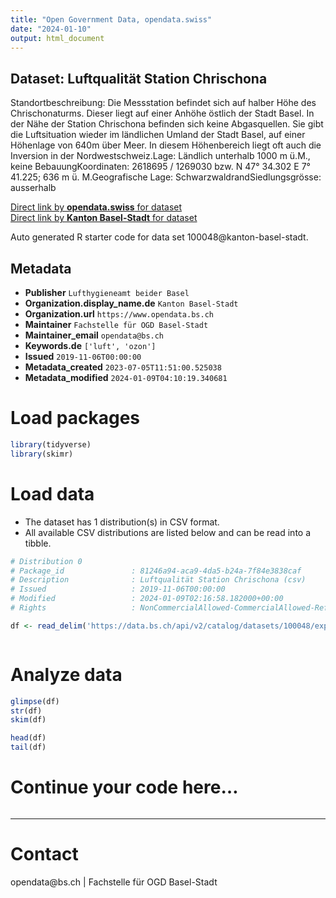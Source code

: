 ```yaml
---
title: "Open Government Data, opendata.swiss"
date: "2024-01-10"
output: html_document
---
```


## Dataset: Luftqualität Station Chrischona

Standortbeschreibung: Die Messstation befindet sich auf halber Höhe des Chrischonaturms. Dieser liegt auf einer Anhöhe östlich der Stadt Basel. In der Nähe der Station Chrischona befinden sich keine Abgasquellen. Sie gibt die Luftsituation wieder im ländlichen Umland der Stadt Basel, auf einer Höhenlage von 640m über Meer. In diesem Höhenbereich liegt oft auch die Inversion in der Nordwestschweiz.Lage: Ländlich unterhalb 1000 m ü.M., keine BebauungKoordinaten: 2618695 / 1269030 bzw. N 47° 34.302 E 7° 41.225; 636 m ü. M.Geografische Lage: SchwarzwaldrandSiedlungsgrösse: ausserhalb

[Direct link by **opendata.swiss** for dataset](https://opendata.swiss/de/dataset/luftqualitat-station-chrischona)<br>
[Direct link by **Kanton Basel-Stadt** for dataset](https://data.bs.ch/explore/dataset/100048/)

Auto generated R starter code for data set 100048@kanton-basel-stadt.

## Metadata

- **Publisher** `Lufthygieneamt beider Basel`
- **Organization.display_name.de** `Kanton Basel-Stadt`
- **Organization.url** `https://www.opendata.bs.ch`
- **Maintainer** `Fachstelle für OGD Basel-Stadt`
- **Maintainer_email** `opendata@bs.ch`
- **Keywords.de** `['luft', 'ozon']`
- **Issued** `2019-11-06T00:00:00`
- **Metadata_created** `2023-07-05T11:51:00.525038`
- **Metadata_modified** `2024-01-09T04:10:19.340681`


# Load packages

```r

library(tidyverse)
library(skimr)

```

# Load data

-   The dataset has 1 distribution(s) in CSV format.
-   All available CSV distributions are listed below and can be read into a tibble.

```r

# Distribution 0
# Package_id               : 81246a94-aca9-4da5-b24a-7f84e3838caf
# Description              : Luftqualität Station Chrischona (csv)
# Issued                   : 2019-11-06T00:00:00
# Modified                 : 2024-01-09T02:16:58.182000+00:00
# Rights                   : NonCommercialAllowed-CommercialAllowed-ReferenceRequired

df <- read_delim('https://data.bs.ch/api/v2/catalog/datasets/100048/exports/csv')



```

# Analyze data

```r

glimpse(df)
str(df)
skim(df)

head(df)
tail(df)

```

# Continue your code here...

```r

```

------------------------------------------------------------------------

# Contact

opendata@bs.ch | Fachstelle für OGD Basel-Stadt
